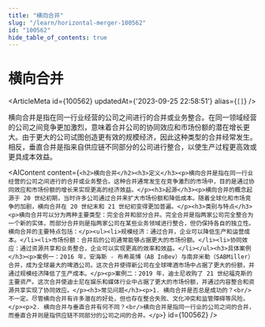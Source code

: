 ```yaml
---
title: "横向合并"
slug: "/learn/horizontal-merger-100562"
id: "100562"
hide_table_of_contents: true
---
```



# 横向合并

<ArticleMeta id={100562} updatedAt={'2023-09-25 22:58:51'} alias={`[]`} />
<div className='border-solid border-b border-t-0 my-4 border-[var(--ifm-color-gray-300)]' />

横向合并是指在同一行业经营的公司之间进行的合并或业务整合。在同一领域经营的公司之间竞争更加激烈，意味着合并公司的协同效应和市场份额的潜在增长更大。由于更大的公司试图创造更有效的规模经济，因此这种类型的合并经常发生。相反，垂直合并是指来自供应链不同部分的公司进行整合，以使生产过程更高效或更具成本效益。

<AIContent content={`<h2>横向合并</h2><h3>定义</h3><p>横向合并是指在同一行业经营的公司之间进行的合并或业务整合。这种合并通常发生在竞争激烈的市场中，目的是通过协同效应和市场份额的增长来实现更高的经济效益。</p><h3>起源</h3><p>横向合并的概念起源于 20 世纪初期，当时许多公司通过合并来扩大市场份额和降低成本。随着全球化和市场竞争的加剧，横向合并在 20 世纪末和 21 世纪初变得更加普遍。</p><h3>类别与特点</h3><p>横向合并可以分为两种主要类型：完全合并和部分合并。完全合并是指两家公司完全整合为一个新的实体，而部分合并则是指两家公司在某些业务领域进行整合，但仍保持各自的独立性。横向合并的主要特点包括：</p><ul><li>规模经济：通过合并，企业可以降低生产和运营成本。</li><li>市场份额：合并后的公司通常能够占据更大的市场份额。</li><li>协同效应：通过资源共享和业务整合，企业可以实现更高的效率和效益。</li></ul><h3>具体案例</h3><p>案例一：2016 年，安海斯 - 布希英博（AB InBev）与南非米勒（SABMiller）合并，成为全球最大的啤酒公司。这次合并使得新公司在全球啤酒市场中占据了更大的份额，并通过规模经济降低了生产成本。</p><p>案例二：2019 年，迪士尼收购了 21 世纪福克斯的主要资产。这次合并使迪士尼在娱乐和媒体行业中占据了更大的市场份额，并通过内容整合和资源共享实现了协同效应。</p><h3>常见问题</h3><p>1. 横向合并是否总是成功的？<br/>不一定。尽管横向合并有许多潜在的好处，但也存在整合失败、文化冲突和监管障碍等风险。</p><p>2. 横向合并与垂直合并有何不同？<br/>横向合并是指同一行业的公司之间的合并，而垂直合并则是指供应链不同部分的公司之间的合并。</p>`} id={100562} />
